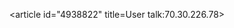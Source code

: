 <article id="4938822" title=User talk:70.30.226.78>
	<talkpage id="4938822" title="User talk:70.30.226.78">
{{OW}}
	</talkpage>
</article>